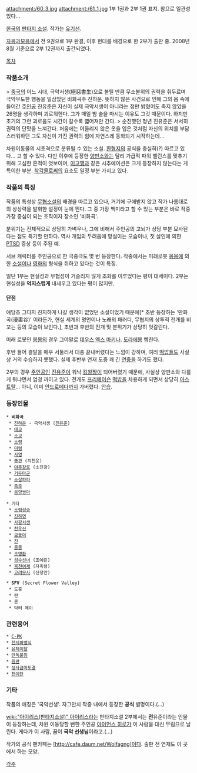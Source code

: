 attachment:/60_3.jpg attachment:/61_1.jpg
1부 1권과 2부 1권 표지. 참으로 일관성 있다...

[[한국]]의 [[판타지 소설]]. 작가는 [[유기선]].

[[자음과모음]]에서 전 9권으로 1부 완결, 이후 현대를 배경으로 한 2부가 출판 중. 2008년 8월 기준으로 2부 12권까지 출간되었다.

[[목차]]

=== 작품소개 ===
> [[중국]]의 어느 시대, 극악서생(極惡書生)으로 불릴 만큼 무소불위의 권력을 휘두르며 극악무도한 행동을 일삼았던 비화곡주 진하운. 뜻하지 않은 사건으로 인해 그의 몸 속에 들어간 [[주인공]] 진유준은 자신이 실제 극악서생이 아니라는 점만 밝혔어도 죽지 않았을 26명을 생각하며 괴로워한다. 그가 매일 밤 술을 마시는 이유도 그것 때문이다. 하지만 초기의 그런 괴로움도 시간이 갈수록 엷어져만 간다.
> 순진했던 청년 진유준은 서서히 권력의 단맛을 느껴간다. 처음에는 어울리지 않은 옷을 입은 것처럼 자신의 위치를 부담스러워하던 그도 자신이 가진 권력의 힘에 자연스레 동화되기 시작하는데…

차원이동물의 시초격으로 분류될 수 있는 소설. [[환협지]]의 공식을 충실히(?) 따르고 있다… 고 할 수 있다. 다만 이후에 등장한 [[양판소]]와는 달리 가급적 파워 밸런스를 맞추기 위해 고심한 흔적이 엿보이며, [[이고깽]]과 같은 시추에이션은 크게 등장하지 않는다는 게 특이한 부분. [[착각물]]로써의 요소도 일정 부분 가지고 있다.

=== 작품의 특징 ===
작품의 특성상 [[무협소설]]의 배경을 따르고 있으나, 거기에 구애받지 않고 작가 나름대로의 상상력을 발휘한 설정이 눈에 띈다. 그 중 가장 백미라고 할 수 있는 부분은 바로 작중 가장 중심이 되는 조직이자 장소인 '비화곡'.

분위기는 전체적으로 상당히 가벼우나, 그에 비해서 주인공의 고뇌가 상당 부분 묘사된다는 점도 특기할 만하다. 역사 개입의 두려움에 망설이는 모습이나, 첫 살인에 의한 [[PTSD]] 증상 등이 주된 예.

서브 캐릭터를 주인공으로 한 극중극도 몇 번 등장한다. 작중에서는 미래로봇 [[몽몽]]에 의한 [[소설]]이나 [[영화]]의 형식을 취하고 있다는 것이 특징.

일단 1부는 현실성과 무협성이 거슬리지 않게 조화를 이루었다는 평이 대세이다. 2부는 현실성을 '''억지스럽게''' 내세우고 있다는 평이 많지만.

==== 단점 ====
애당초 그다지 진지하게 나갈 생각이 없었던 소설이었기 때문에[* 초반 등장하는 '만화곡(漫畵谷)' 이라든가, 현실 세계의 명언이나 노래의 패러디, 무협지의 상투적 전개를 비꼬는 등의 모습이 보인다.], 초반과 후반의 전개 및 분위기가 상당히 엇갈린다.

미래 로봇인 [[몽몽]]의 경우 그야말로 [[데우스 엑스 마키나]]. [[도라에몽]] 뺨친다.

후반 들어 결말을 매우 서둘러서 대충 끝내버렸다는 느낌이 강하며, 여러 [[떡밥]]들도 사실상 거의 수습하지 못했다. 실제 후반부 연재 도중 꽤 긴 [[연중]]을 하기도 했다. 

2부의 경우 [[주인공]]인 [[진유준]]이 워낙 [[킹왕짱]]이 되어버렸기 때문에, 사실상 양판소와 다를게 뭐냐면서 엄청 까이고 있다. 전개도 [[프리메이슨]] [[떡밥]]을 차용하게 되면서 상당히 [[아스트랄]]… 아니, 이미 [[안드로메다]]까지 가버렸다. [[안습]].

=== 등장인물 ===
{{{+1 ▶1부}}}
 * '''비화곡'''
  * [[진하운]] - 극악서생 ([[진유준]])
  * [[대교]]
  * [[소교]]
  * [[소령]]
  * [[미령]]
  * [[사영]]
  * [[총관]] (지천운)
  * [[야후장로]] (소진광)
  * [[거두마군]]
  * [[소살파파]]
  * [[흑주]]
  * [[음양쌍마]]

 * 기타
  * [[소림성승]]
  * [[진하연]]
  * [[사갈서생]]
  * [[천우신]]
  * [[금동이]]
  * [[진]]
  * [[몽몽]]
  * [[조명환]]
  * [[성수신녀]] (조예린)
  * [[북천여제]] (자옥령)
  * [[고려무사]] (신정안)

{{{+1 ▶2부}}}
 * '''SFV''' (Secret Flower Valley)
  * 도홍
  * 란
  * 론
  * 닥터 제이
=== 관련용어 ===
 * [[C-PK]]
 * [[천지파멸식]]
 * [[유체이탈]]
 * [[만독불침]]
 * [[원판]]
 * [[생사금마도결]]
 * [[천이단]]

=== 기타 ===
작품의 애칭은 '국악선생'. 자그만치 작중 내에서 등장한 '''공식''' 별명이다.(…)

[[wiki:"아이리스(판타지소설)" 아이리스]]라는 판타지소설 2부에서는 '''전'''유준이라는 인물이 등장하는데, 차원 이동당할 뻔한 주인공 [[아이언스 히로]]가 이 사람을 대신 무림으로 날린다. 게다가 이 사람, 꿈이 '''국악 선생님'''이라고.(…)

작가의 공식 팬카페는 [http://cafe.daum.net/Wolfagng]이다. 출판 전 연재도 이 곳에서 하는 모양.


[[각주]]
